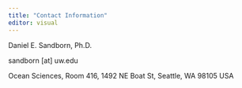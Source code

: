 ```yaml
---
title: "Contact Information"
editor: visual
---
```


Daniel E. Sandborn, Ph.D.\

sandborn [at] uw.edu\ 

Ocean Sciences, Room 416, 1492 NE Boat St, Seattle, WA 98105 USA\


